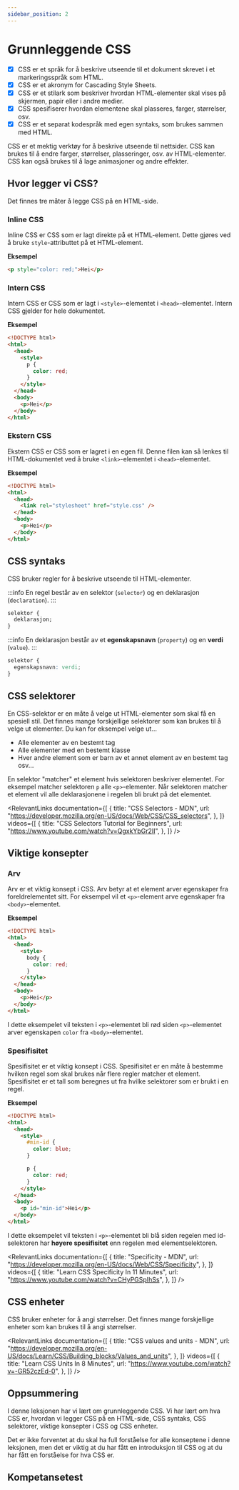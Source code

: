 ```yaml
---
sidebar_position: 2
---
```



# Grunnleggende CSS

- [x] CSS er et språk for å beskrive utseende til et dokument skrevet i et markeringsspråk som HTML.
- [x] CSS er et akronym for Cascading Style Sheets.
- [x] CSS er et stilark som beskriver hvordan HTML-elementer skal vises på skjermen, papir eller i andre medier.
- [x] CSS spesifiserer hvordan elementene skal plasseres, farger, størrelser, osv.
- [x] CSS er et separat kodespråk med egen syntaks, som brukes sammen med HTML.

CSS er et mektig verktøy for å beskrive utseende til nettsider. CSS kan brukes til å endre farger, størrelser, plasseringer, osv. av HTML-elementer.
CSS kan også brukes til å lage animasjoner og andre effekter.

## Hvor legger vi CSS?

Det finnes tre måter å legge CSS på en HTML-side.

### Inline CSS

Inline CSS er CSS som er lagt direkte på et HTML-element. Dette gjøres ved å bruke `style`-attributtet på et HTML-element.

**Eksempel**

```html
<p style="color: red;">Hei</p>
```

### Intern CSS

Intern CSS er CSS som er lagt i `<style>`-elementet i `<head>`-elementet. Intern CSS gjelder for hele dokumentet.

**Eksempel**

```html
<!DOCTYPE html>
<html>
  <head>
    <style>
      p {
        color: red;
      }
    </style>
  </head>
  <body>
    <p>Hei</p>
  </body>
</html>
```

### Ekstern CSS

Ekstern CSS er CSS som er lagret i en egen fil. Denne filen kan så lenkes til HTML-dokumentet ved å bruke `<link>`-elementet i `<head>`-elementet.

**Eksempel**

```html
<!DOCTYPE html>
<html>
  <head>
    <link rel="stylesheet" href="style.css" />
  </head>
  <body>
    <p>Hei</p>
  </body>
</html>
```

## CSS syntaks

CSS bruker regler for å beskrive utseende til HTML-elementer.

:::info
En regel består av en selektor (`selector`) og en deklarasjon (`declaration`).
:::

```css
selektor {
  deklarasjon;
}
```

:::info
En deklarasjon består av et **egenskapsnavn** (`property`) og en **verdi** (`value`).
:::

```css
selektor {
  egenskapsnavn: verdi;
}
```

## CSS selektorer

En CSS-selektor er en måte å velge ut HTML-elementer som skal få en spesiell stil. Det finnes mange forskjellige selektorer som kan brukes til å velge ut elementer.
Du kan for eksempel velge ut...

- Alle elementer av en bestemt tag
- Alle elementer med en bestemt klasse
- Hver andre element som er barn av et annet element av en bestemt tag osv...

En selektor "matcher" et element hvis selektoren beskriver elementet. For eksempel matcher selektoren `p` alle `<p>`-elementer.
Når selektoren matcher et element vil alle deklarasjonene i regelen bli brukt på det elementet.

<RelevantLinks
  documentation={[
    {
      title: "CSS Selectors - MDN",
      url: "https://developer.mozilla.org/en-US/docs/Web/CSS/CSS_selectors",
    },
  ]}
  videos={[
    {
      title: "CSS Selectors Tutorial for Beginners",
      url: "https://www.youtube.com/watch?v=QgxkYbGr2II",
    },
  ]}
/>

## Viktige konsepter

### Arv

Arv er et viktig konsept i CSS. Arv betyr at et element arver egenskaper fra foreldrelementet sitt. For eksempel vil et `<p>`-element arve egenskaper fra `<body>`-elementet.

**Eksempel**

```html
<!DOCTYPE html>
<html>
  <head>
    <style>
      body {
        color: red;
      }
    </style>
  </head>
  <body>
    <p>Hei</p>
  </body>
</html>
```

I dette eksempelet vil teksten i `<p>`-elementet bli rød siden `<p>`-elementet arver egenskapen `color` fra `<body>`-elementet.

### Spesifisitet

Spesifisitet er et viktig konsept i CSS. Spesifisitet er en måte å bestemme hvilken regel som skal brukes når flere regler matcher et element. Spesifisitet er et tall som beregnes ut fra hvilke selektorer som er brukt i en regel.

**Eksempel**

```html
<!DOCTYPE html>
<html>
  <head>
    <style>
      #min-id {
        color: blue;
      }

      p {
        color: red;
      }
    </style>
  </head>
  <body>
    <p id="min-id">Hei</p>
  </body>
</html>
```

I dette eksempelet vil teksten i `<p>`-elementet bli blå siden regelen med id-selektoren har **høyere spesifisitet** enn regelen med elementselektoren.

<RelevantLinks
  documentation={[
    {
      title: "Specificity - MDN",
      url: "https://developer.mozilla.org/en-US/docs/Web/CSS/Specificity",
    },
  ]}
  videos={[
    {
      title: "Learn CSS Specificity In 11 Minutes",
      url: "https://www.youtube.com/watch?v=CHyPGSpIhSs",
    },
  ]}
/>

## CSS enheter

CSS bruker enheter for å angi størrelser. Det finnes mange forskjellige enheter som kan brukes til å angi størrelser.

<RelevantLinks
  documentation={[
    {
      title: "CSS values and units - MDN",
      url: "https://developer.mozilla.org/en-US/docs/Learn/CSS/Building_blocks/Values_and_units",
    },
  ]}
  videos={[
    {
      title: "Learn CSS Units In 8 Minutes",
      url: "https://www.youtube.com/watch?v=-GR52czEd-0",
    },
  ]}
/>

## Oppsummering

I denne leksjonen har vi lært om grunnleggende CSS. Vi har lært om hva CSS er,
hvordan vi legger CSS på en HTML-side, CSS syntaks, CSS selektorer, viktige konsepter
i CSS og CSS enheter.

Det er ikke forventet at du skal ha full forståelse for alle konseptene i denne leksjonen, men
det er viktig at du har fått en introduksjon til CSS og at du har fått en forståelse for hva CSS er.

## Kompetansetest

<Test />
